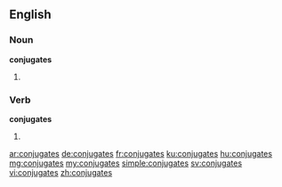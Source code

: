 ==English==

===Noun===
'''conjugates'''

# {{plural of|conjugate}}

===Verb===
'''conjugates'''

# {{third-person singular of|conjugate}}

[[ar:conjugates]]
[[de:conjugates]]
[[fr:conjugates]]
[[ku:conjugates]]
[[hu:conjugates]]
[[mg:conjugates]]
[[my:conjugates]]
[[simple:conjugates]]
[[sv:conjugates]]
[[vi:conjugates]]
[[zh:conjugates]]